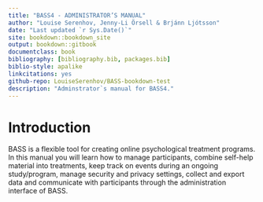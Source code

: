 ```yaml
---
title: "BASS4 - ADMINISTRATOR’S MANUAL"
author: "Louise Serenhov, Jenny-Li Örsell & Brjánn Ljótsson"
date: "Last updated `r Sys.Date()`"
site: bookdown::bookdown_site
output: bookdown::gitbook
documentclass: book
bibliography: [bibliography.bib, packages.bib]
biblio-style: apalike
linkcitations: yes
github-repo: LouiseSerenhov/BASS-bookdown-test
description: "Adminstrator`s manual for BASS4."
---
```


# Introduction

BASS is a flexible tool for creating online psychological treatment programs.
In this manual you will learn how to manage participants, combine self-help material into treatments, keep track on events during an ongoing study/program, manage security and privacy settings, collect and export data and communicate with participants through the administration interface of BASS.

